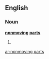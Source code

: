 ==English==

===Noun===
'''[[nonmoving]] [[part]]s'''

# {{plural of|[[nonmoving part]]}}

[[ar:nonmoving parts]]